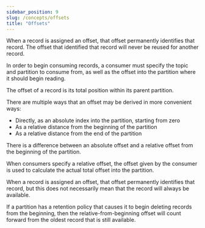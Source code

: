 ```yaml
---
sidebar_position: 9
slug: /concepts/offsets
title: "Offsets"
---
```


When a record is assigned an offset, that offset permanently identifies
that record. The offset that identified that record will never be reused for another record.

In order to begin consuming records, a consumer must specify the topic and
partition to consume from, as well as the offset into the partition where
it should begin reading.

The offset of a record is its total
position within its parent partition.

There are multiple ways that
an offset may be derived in more convenient ways:

- Directly, as an absolute index into the partition, starting from zero
- As a relative distance from the beginning of the partition
- As a relative distance from the end of the partition


There is
 a  difference between an absolute offset and a relative offset
from the beginning of the partition.

When consumers specify a relative offset, the offset given by the consumer
is used to calculate the actual total offset into the partition.

When a record is assigned an offset, that offset permanently identifies
that record, but this does not necessarily mean that the record will always be available.

If a partition has a retention policy
that causes it to begin deleting records from the beginning, then the
relative-from-beginning offset will count forward from the oldest record
that is still available.

